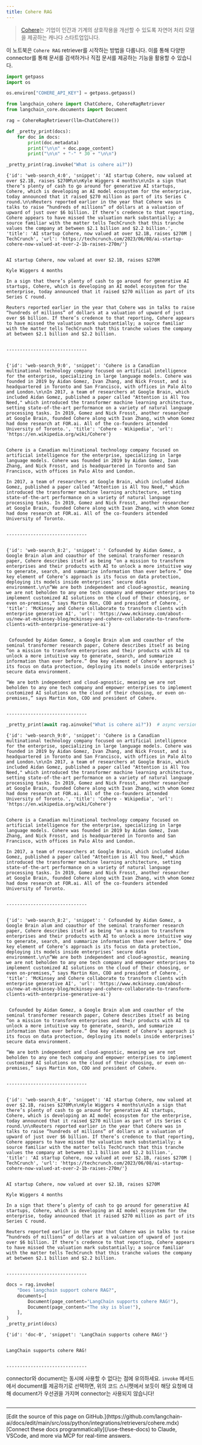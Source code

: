 ```yaml
---
title: Cohere RAG
---
```


>[Cohere](https://cohere.ai/about)는 기업이 인간과 기계의 상호작용을 개선할 수 있도록 자연어 처리 모델을 제공하는 캐나다 스타트업입니다.

이 노트북은 `Cohere RAG` retriever를 시작하는 방법을 다룹니다. 이를 통해 다양한 connector를 통해 문서를 검색하거나 직접 문서를 제공하는 기능을 활용할 수 있습니다.

```python
import getpass
import os

os.environ["COHERE_API_KEY"] = getpass.getpass()
```

```python
from langchain_cohere import ChatCohere, CohereRagRetriever
from langchain_core.documents import Document
```

```python
rag = CohereRagRetriever(llm=ChatCohere())
```

```python
def _pretty_print(docs):
    for doc in docs:
        print(doc.metadata)
        print("\n\n" + doc.page_content)
        print("\n\n" + "-" * 30 + "\n\n")
```

```python
_pretty_print(rag.invoke("What is cohere ai?"))
```

```output
{'id': 'web-search_4:0', 'snippet': 'AI startup Cohere, now valued at over $2.1B, raises $270M\n\nKyle Wiggers 4 months\n\nIn a sign that there’s plenty of cash to go around for generative AI startups, Cohere, which is developing an AI model ecosystem for the enterprise, today announced that it raised $270 million as part of its Series C round.\n\nReuters reported earlier in the year that Cohere was in talks to raise “hundreds of millions” of dollars at a valuation of upward of just over $6 billion. If there’s credence to that reporting, Cohere appears to have missed the valuation mark substantially; a source familiar with the matter tells TechCrunch that this tranche values the company at between $2.1 billion and $2.2 billion.', 'title': 'AI startup Cohere, now valued at over $2.1B, raises $270M | TechCrunch', 'url': 'https://techcrunch.com/2023/06/08/ai-startup-cohere-now-valued-at-over-2-1b-raises-270m/'}


AI startup Cohere, now valued at over $2.1B, raises $270M

Kyle Wiggers 4 months

In a sign that there’s plenty of cash to go around for generative AI startups, Cohere, which is developing an AI model ecosystem for the enterprise, today announced that it raised $270 million as part of its Series C round.

Reuters reported earlier in the year that Cohere was in talks to raise “hundreds of millions” of dollars at a valuation of upward of just over $6 billion. If there’s credence to that reporting, Cohere appears to have missed the valuation mark substantially; a source familiar with the matter tells TechCrunch that this tranche values the company at between $2.1 billion and $2.2 billion.


------------------------------


{'id': 'web-search_9:0', 'snippet': 'Cohere is a Canadian multinational technology company focused on artificial intelligence for the enterprise, specializing in large language models. Cohere was founded in 2019 by Aidan Gomez, Ivan Zhang, and Nick Frosst, and is headquartered in Toronto and San Francisco, with offices in Palo Alto and London.\n\nIn 2017, a team of researchers at Google Brain, which included Aidan Gomez, published a paper called "Attention is All You Need," which introduced the transformer machine learning architecture, setting state-of-the-art performance on a variety of natural language processing tasks. In 2019, Gomez and Nick Frosst, another researcher at Google Brain, founded Cohere along with Ivan Zhang, with whom Gomez had done research at FOR.ai. All of the co-founders attended University of Toronto.', 'title': 'Cohere - Wikipedia', 'url': 'https://en.wikipedia.org/wiki/Cohere'}


Cohere is a Canadian multinational technology company focused on artificial intelligence for the enterprise, specializing in large language models. Cohere was founded in 2019 by Aidan Gomez, Ivan Zhang, and Nick Frosst, and is headquartered in Toronto and San Francisco, with offices in Palo Alto and London.

In 2017, a team of researchers at Google Brain, which included Aidan Gomez, published a paper called "Attention is All You Need," which introduced the transformer machine learning architecture, setting state-of-the-art performance on a variety of natural language processing tasks. In 2019, Gomez and Nick Frosst, another researcher at Google Brain, founded Cohere along with Ivan Zhang, with whom Gomez had done research at FOR.ai. All of the co-founders attended University of Toronto.


------------------------------


{'id': 'web-search_8:2', 'snippet': ' Cofounded by Aidan Gomez, a Google Brain alum and coauthor of the seminal transformer research paper, Cohere describes itself as being “on a mission to transform enterprises and their products with AI to unlock a more intuitive way to generate, search, and summarize information than ever before.” One key element of Cohere’s approach is its focus on data protection, deploying its models inside enterprises’ secure data environment.\n\n“We are both independent and cloud-agnostic, meaning we are not beholden to any one tech company and empower enterprises to implement customized AI solutions on the cloud of their choosing, or even on-premises,” says Martin Kon, COO and president of Cohere.', 'title': 'McKinsey and Cohere collaborate to transform clients with enterprise generative AI', 'url': 'https://www.mckinsey.com/about-us/new-at-mckinsey-blog/mckinsey-and-cohere-collaborate-to-transform-clients-with-enterprise-generative-ai'}


 Cofounded by Aidan Gomez, a Google Brain alum and coauthor of the seminal transformer research paper, Cohere describes itself as being “on a mission to transform enterprises and their products with AI to unlock a more intuitive way to generate, search, and summarize information than ever before.” One key element of Cohere’s approach is its focus on data protection, deploying its models inside enterprises’ secure data environment.

“We are both independent and cloud-agnostic, meaning we are not beholden to any one tech company and empower enterprises to implement customized AI solutions on the cloud of their choosing, or even on-premises,” says Martin Kon, COO and president of Cohere.


------------------------------
```

```python
_pretty_print(await rag.ainvoke("What is cohere ai?"))  # async version
```

```output
{'id': 'web-search_9:0', 'snippet': 'Cohere is a Canadian multinational technology company focused on artificial intelligence for the enterprise, specializing in large language models. Cohere was founded in 2019 by Aidan Gomez, Ivan Zhang, and Nick Frosst, and is headquartered in Toronto and San Francisco, with offices in Palo Alto and London.\n\nIn 2017, a team of researchers at Google Brain, which included Aidan Gomez, published a paper called "Attention is All You Need," which introduced the transformer machine learning architecture, setting state-of-the-art performance on a variety of natural language processing tasks. In 2019, Gomez and Nick Frosst, another researcher at Google Brain, founded Cohere along with Ivan Zhang, with whom Gomez had done research at FOR.ai. All of the co-founders attended University of Toronto.', 'title': 'Cohere - Wikipedia', 'url': 'https://en.wikipedia.org/wiki/Cohere'}


Cohere is a Canadian multinational technology company focused on artificial intelligence for the enterprise, specializing in large language models. Cohere was founded in 2019 by Aidan Gomez, Ivan Zhang, and Nick Frosst, and is headquartered in Toronto and San Francisco, with offices in Palo Alto and London.

In 2017, a team of researchers at Google Brain, which included Aidan Gomez, published a paper called "Attention is All You Need," which introduced the transformer machine learning architecture, setting state-of-the-art performance on a variety of natural language processing tasks. In 2019, Gomez and Nick Frosst, another researcher at Google Brain, founded Cohere along with Ivan Zhang, with whom Gomez had done research at FOR.ai. All of the co-founders attended University of Toronto.


------------------------------


{'id': 'web-search_8:2', 'snippet': ' Cofounded by Aidan Gomez, a Google Brain alum and coauthor of the seminal transformer research paper, Cohere describes itself as being “on a mission to transform enterprises and their products with AI to unlock a more intuitive way to generate, search, and summarize information than ever before.” One key element of Cohere’s approach is its focus on data protection, deploying its models inside enterprises’ secure data environment.\n\n“We are both independent and cloud-agnostic, meaning we are not beholden to any one tech company and empower enterprises to implement customized AI solutions on the cloud of their choosing, or even on-premises,” says Martin Kon, COO and president of Cohere.', 'title': 'McKinsey and Cohere collaborate to transform clients with enterprise generative AI', 'url': 'https://www.mckinsey.com/about-us/new-at-mckinsey-blog/mckinsey-and-cohere-collaborate-to-transform-clients-with-enterprise-generative-ai'}


 Cofounded by Aidan Gomez, a Google Brain alum and coauthor of the seminal transformer research paper, Cohere describes itself as being “on a mission to transform enterprises and their products with AI to unlock a more intuitive way to generate, search, and summarize information than ever before.” One key element of Cohere’s approach is its focus on data protection, deploying its models inside enterprises’ secure data environment.

“We are both independent and cloud-agnostic, meaning we are not beholden to any one tech company and empower enterprises to implement customized AI solutions on the cloud of their choosing, or even on-premises,” says Martin Kon, COO and president of Cohere.


------------------------------


{'id': 'web-search_4:0', 'snippet': 'AI startup Cohere, now valued at over $2.1B, raises $270M\n\nKyle Wiggers 4 months\n\nIn a sign that there’s plenty of cash to go around for generative AI startups, Cohere, which is developing an AI model ecosystem for the enterprise, today announced that it raised $270 million as part of its Series C round.\n\nReuters reported earlier in the year that Cohere was in talks to raise “hundreds of millions” of dollars at a valuation of upward of just over $6 billion. If there’s credence to that reporting, Cohere appears to have missed the valuation mark substantially; a source familiar with the matter tells TechCrunch that this tranche values the company at between $2.1 billion and $2.2 billion.', 'title': 'AI startup Cohere, now valued at over $2.1B, raises $270M | TechCrunch', 'url': 'https://techcrunch.com/2023/06/08/ai-startup-cohere-now-valued-at-over-2-1b-raises-270m/'}


AI startup Cohere, now valued at over $2.1B, raises $270M

Kyle Wiggers 4 months

In a sign that there’s plenty of cash to go around for generative AI startups, Cohere, which is developing an AI model ecosystem for the enterprise, today announced that it raised $270 million as part of its Series C round.

Reuters reported earlier in the year that Cohere was in talks to raise “hundreds of millions” of dollars at a valuation of upward of just over $6 billion. If there’s credence to that reporting, Cohere appears to have missed the valuation mark substantially; a source familiar with the matter tells TechCrunch that this tranche values the company at between $2.1 billion and $2.2 billion.


------------------------------
```

```python
docs = rag.invoke(
    "Does langchain support cohere RAG?",
    documents=[
        Document(page_content="LangChain supports cohere RAG!"),
        Document(page_content="The sky is blue!"),
    ],
)
_pretty_print(docs)
```

```output
{'id': 'doc-0', 'snippet': 'LangChain supports cohere RAG!'}


LangChain supports cohere RAG!


------------------------------
```

connector와 document는 동시에 사용할 수 없다는 점에 유의하세요. `invoke` 메서드에서 document를 제공하기로 선택하면, 위의 코드 스니펫에서 보듯이 해당 요청에 대해 document가 우선권을 가지며 connector는 사용되지 않습니다!

```python

```

---

<Callout icon="pen-to-square" iconType="regular">
    [Edit the source of this page on GitHub.](https://github.com/langchain-ai/docs/edit/main/src/oss/python/integrations/retrievers/cohere.mdx)
</Callout>
<Tip icon="terminal" iconType="regular">
    [Connect these docs programmatically](/use-these-docs) to Claude, VSCode, and more via MCP for    real-time answers.
</Tip>

